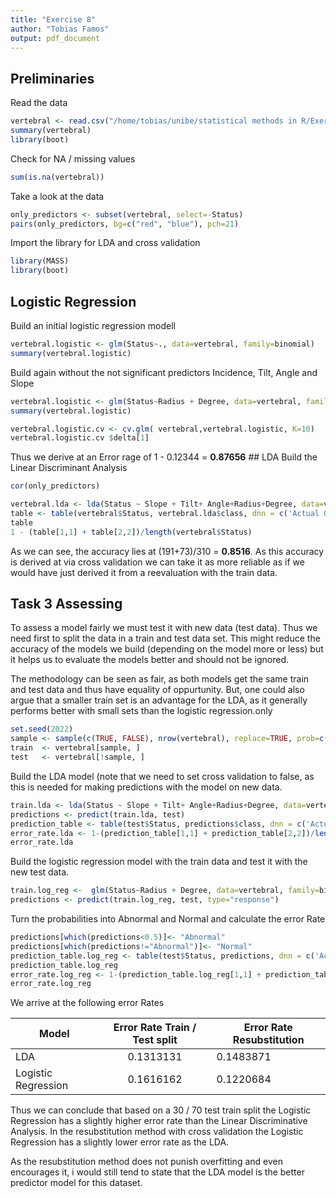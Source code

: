 ```yaml
---
title: "Exercise 8"
author: "Tobias Famos"
output: pdf_document
---
```

## Preliminaries
Read the data
```r
vertebral <- read.csv("/home/tobias/unibe/statistical methods in R/Exercise 8/Vertebral.txt", as.is=F)
summary(vertebral)
library(boot)
```
Check for NA / missing values
```r
sum(is.na(vertebral))
```
Take a look at the data
```r
only_predictors <- subset(vertebral, select=-Status)
pairs(only_predictors, bg=c("red", "blue"), pch=21)
```

Import the library for LDA and cross validation
```r
library(MASS)
library(boot)
```
## Logistic Regression
Build an initial logistic regression modell
```r
vertebral.logistic <- glm(Status~., data=vertebral, family=binomial)
summary(vertebral.logistic)
```

Build again without the not significant predictors Incidence, Tilt, Angle and Slope
```r
vertebral.logistic <- glm(Status~Radius + Degree, data=vertebral, family=binomial)
summary(vertebral.logistic)

```
```r
vertebral.logistic.cv <- cv.glm( vertebral,vertebral.logistic, K=10)
vertebral.logistic.cv $delta[1]
```
Thus we derive at an Error rage of 1 - 0.12344 = **0.87656**
## LDA
Build the Linear Discriminant Analysis

```r
cor(only_predictors)
```
```r

vertebral.lda <- lda(Status ~ Slope + Tilt+ Angle+Radius+Degree, data=vertebral, CV = TRUE)
table <- table(vertebral$Status, vertebral.lda$class, dnn = c('Actual Group','Predicted Group'))
table
1 - (table[1,1] + table[2,2])/length(vertebral$Status)
```
As we can see, the accuracy lies at (191+73)/310 = **0.8516**. As this accuracy is derived at via cross validation we can
take it as more reliable as if we would have just derived it from a reevaluation with the train data.

## Task 3 Assessing
To assess a model fairly we must test it with new data (test data).
Thus we need first to split the data in a train and test data set.
This might reduce the accuracy of the models we build (depending on the model more or less) but it helps us to evaluate
the models better and should not be ignored.

The methodology can be seen as fair, as both models get the same train and test data and thus have equality of
oppurtunity. But, one could also argue that a smaller train set is an advantage for the LDA, as it generally performs
better with small sets than the logistic regression.only
```r
set.seed(2022)
sample <- sample(c(TRUE, FALSE), nrow(vertebral), replace=TRUE, prob=c(0.7,0.3))
train  <- vertebral[sample, ]
test   <- vertebral[!sample, ]
```
Build the LDA model (note that we need to set cross validation to false, as this is needed for making predictions with
the model on new data.
```r
train.lda <- lda(Status ~ Slope + Tilt+ Angle+Radius+Degree, data=vertebral, CV = FALSE)
predictions <- predict(train.lda, test)
prediction_table <- table(test$Status, predictions$class, dnn = c('Actual Group','Predicted Group'))
error_rate.lda <- 1-(prediction_table[1,1] + prediction_table[2,2])/length(test$Status)
error_rate.lda
```
Build the logistic regression model with the train data and test it with the new test data.
```r
train.log_reg <-  glm(Status~Radius + Degree, data=vertebral, family=binomial)
predictions <- predict(train.log_reg, test, type="response")

```
Turn the probabilities into Abnormal and Normal and calculate the error Rate
```r
predictions[which(predictions<0.5)]<- "Abnormal"
predictions[which(predictions!="Abnormal")]<- "Normal"
prediction_table.log_reg <- table(test$Status, predictions, dnn = c('Actual Group','Predicted Group'))
prediction_table.log_reg
error_rate.log_reg <- 1-(prediction_table.log_reg[1,1] + prediction_table.log_reg[2,2])/length(test$Status)
error_rate.log_reg
```

We arrive at the following error Rates

| Model | Error Rate Train / Test split | Error Rate Resubstitution |
|-------|:-----------:|-------------------------|
| LDA |  0.1313131  | 0.1483871               |
|Logistic Regression | 0.1616162  | 0.1220684               |

Thus we can conclude that based on a 30 / 70 test train split the Logistic Regression has a slightly higher error rate
than the Linear Discriminative Analysis.
In the resubstitution method with cross validation the Logistic Regression has a slightly lower error rate as the LDA.

As the resubstitution method does not punish overfitting and even encourages it, i would still tend to state that the
LDA model is the better predictor model for this dataset.